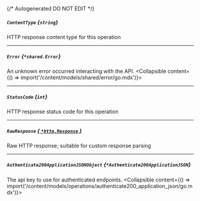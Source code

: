 {/* Autogenerated DO NOT EDIT  */}

##### `ContentType` *{`string`}*
HTTP response content type for this operation

---
##### `Error` *{`*shared.Error`}*
An unknown error occurred interacting with the API.
<Collapsible content={() => import('/content/models/shared/error/go.mdx')}>
</Collapsible>

---
##### `StatusCode` *{`int`}*
HTTP response status code for this operation

---
##### `RawResponse` [*{ `*http.Response` }*](https://pkg.go.dev/net/http#Response)
Raw HTTP response; suitable for custom response parsing

---
##### `Authenticate200ApplicationJSONObject` *{`*Authenticate200ApplicationJSON`}*
The api key to use for authenticated endpoints.
<Collapsible content={() => import('/content/models/operations/authenticate200_application_json/go.mdx')}>
</Collapsible>

